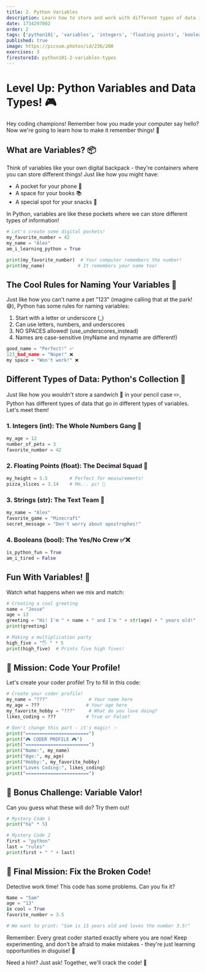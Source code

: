 ```yaml
---
title: 2. Python Variables
description: Learn how to store and work with different types of data in Python
date: 1734297002
order: 2
tags: ['python101', 'variables', 'integers', 'floating points', 'booleans', 'string']
published: true
image: https://picsum.photos/id/236/200
exercises: 3
firestoreId: python101-2-variables-types
---
```


# Level Up: Python Variables and Data Types! 🎮

Hey coding champions! Remember how you made your computer say hello? Now we're going to learn how to make it remember things! 🧠

## What are Variables? 📦

Think of variables like your own digital backpack - they're containers where you can store different things! Just like how you might have:
- A pocket for your phone 📱
- A space for your books 📚
- A special spot for your snacks 🍪

In Python, variables are like these pockets where we can store different types of information!

```python showLineNumbers
# Let's create some digital pockets!
my_favorite_number = 42
my_name = "Alex"
am_i_learning_python = True

print(my_favorite_number)  # Your computer remembers the number!
print(my_name)            # It remembers your name too!
```

## The Cool Rules for Naming Your Variables 📝

Just like how you can't name a pet "123" (imagine calling that at the park! 😅), Python has some rules for naming variables:

1. Start with a letter or underscore (_)
2. Can use letters, numbers, and underscores
3. NO SPACES allowed! (use_underscores_instead)
4. Names are case-sensitive (myName and myname are different!)

```python showLineNumbers
good_name = "Perfect!" ✅
123_bad_name = "Nope!" ❌
my space = "Won't work!" ❌
```

## Different Types of Data: Python's Collection 🎨

Just like how you wouldn't store a sandwich 🥪 in your pencil case ✏️, Python has different types of data that go in different types of variables. Let's meet them!

### 1. Integers (int): The Whole Numbers Gang 🔢
```python showLineNumbers
my_age = 12
number_of_pets = 3
favorite_number = 42
```

### 2. Floating Points (float): The Decimal Squad 🎯
```python showLineNumbers
my_height = 5.5        # Perfect for measurements!
pizza_slices = 3.14    # Mm... pi! 🥧
```

### 3. Strings (str): The Text Team 📝
```python showLineNumbers
my_name = "Alex"
favorite_game = "Minecraft"
secret_message = "Don't worry about apostrophes!"
```

### 4. Booleans (bool): The Yes/No Crew ✅❌
```python showLineNumbers
is_python_fun = True
am_i_tired = False
```

## Fun With Variables! 🎪

Watch what happens when we mix and match:

```python showLineNumbers
# Creating a cool greeting
name = "Jesse"
age = 13
greeting = "Hi! I'm " + name + " and I'm " + str(age) + " years old!"
print(greeting)

# Making a multiplication party
high_five = "🖐 " * 5
print(high_five)  # Prints five high fives!
```

## 🎯 Mission: Code Your Profile!

Let's create your coder profile! Try to fill in this code:

```python showLineNumbers
# Create your coder profile!
my_name = "???"               # Your name here
my_age = ???                 # Your age here
my_favorite_hobby = "???"     # What do you love doing?
likes_coding = ???           # True or False?

# Don't change this part - it's magic! ✨
print("=======================")
print("🎮 CODER PROFILE 🎮")
print("=======================")
print("Name:", my_name)
print("Age:", my_age)
print("Hobby:", my_favorite_hobby)
print("Loves Coding:", likes_coding)
print("=======================")
```

## 🌟 Bonus Challenge: Variable Valor!

Can you guess what these will do? Try them out!

```python showLineNumbers
# Mystery Code 1
print("ha" * 5)

# Mystery Code 2
first = "python"
last = "rules"
print(first + " " + last)
```

## 🎯 Final Mission: Fix the Broken Code!

Detective work time! This code has some problems. Can you fix it?

```python showLineNumbers
Name = "Sam"
age = "13"
is cool = True
favorite_number = 3.5

# We want to print: "Sam is 13 years old and loves the number 3.5!"
```

Remember: Every great coder started exactly where you are now! Keep experimenting, and don't be afraid to make mistakes - they're just learning opportunities in disguise! 🌈

Need a hint? Just ask! Together, we'll crack the code! 💪